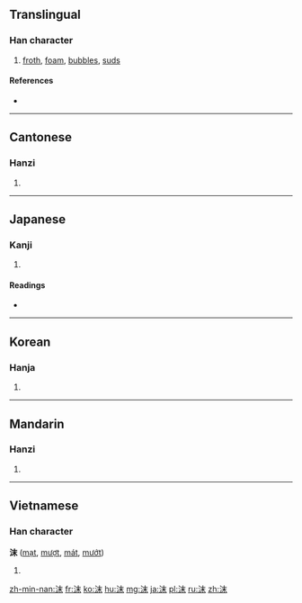 ==Translingual==

===Han character===
{{Han char|rn=85|rad=水|as=05|sn=8|four=3519<sub>0</sub>|canj=水木十 (EDJ)}}

# [[froth]], [[foam]], [[bubbles]], [[suds]]

====References====
* {{Han ref|kx=0612.130|dkj=17235|dj=1006.010|hdz=31578.020|uh=6CAB|ud=27819|bh=AA6A|bd=43626}}

----

==Cantonese==

===Hanzi===
{{yue-hanzi|jyut=mut3|y=mut3}}

# {{defn|lang=yue|sort=水05}}

----

==Japanese==

===Kanji===
{{ja-kanji|grade=|rs=水05}}

# {{defn|lang=ja|sort=水05}}

====Readings====
* {{ja-readings|on=[[まつ]] (matsu), [[ばつ]] (batsu)|kun=[[あわ]] (awa), [[つばき]] (tsubaki)}}

----

==Korean==

===Hanja===
{{ko-hanja|hangeul=말|eumhun=|rv=mal|mr=mal|y=mal}}

# {{defn|lang=ko|sort=水05}}

----

==Mandarin==

===Hanzi===
{{cmn-hanzi|pin=[[mò]] ([[mo4]])|wg=mo<sup>4</sup>}}

# {{defn|lang=cmn|sort=水05}}

----

==Vietnamese==

===Han character===
'''沫''' ([[mạt]], [[mượt]], [[mát]], [[mướt]])

# {{defn|lang=vi}}

[[zh-min-nan:沫]]
[[fr:沫]]
[[ko:沫]]
[[hu:沫]]
[[mg:沫]]
[[ja:沫]]
[[pl:沫]]
[[ru:沫]]
[[zh:沫]]